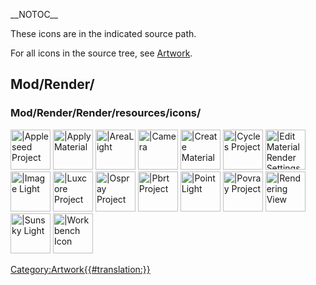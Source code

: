 __NOTOC__
<languages/>
<translate>

<!--T:1-->
These icons are in the indicated source path. 

<!--T:2-->
For all icons in the source tree, see [[Artwork|Artwork]].

== Mod/Render/ == <!--T:3-->

=== Mod/Render/Render/resources/icons/ === <!--T:4-->

</translate>
[[Image:Render_Appleseed.svg|64px||Appleseed Project]]
[[Image:Render_ApplyMaterial.svg‎‎|64px||Apply Material]]
[[Image:Render_AreaLight.svg|64px||AreaLight]]
[[Image:Camera-photo.svg|64px||Camera]]              <!-- Render_Camera -->
[[Image:Arch_SetMaterial.svg‎‎‎‎|64px||Create Material]] <!-- Render_CreateMaterial -->
[[Image:Blender.svg|64px||Cycles Project]]           <!-- Render_Cycles -->
[[Image:Render_EditMaterialRenderSettings.svg‎‎‎‎|64px||Edit Material Render Settings]]
[[Image:Render_ImageLight.svg|64px||Image Light]]
[[Image:Render_Luxcore.svg|64px||Luxcore Project]]
[[Image:Render_Ospray.svg|64px||Ospray Project]]
[[Image:Render_Pbrt.svg|64px||Pbrt Project]]
[[Image:Render_PointLight.svg|64px||Point Light]]
[[Image:Render_Povray.svg|64px||Povray Project]]
[[Image:Render_RenderingView.svg‎‎|64px||Rendering View]]
[[Image:Render_SunskyLight.svg‎‎|64px||Sunsky Light]]
[[Image:Render_workbench_icon.svg‎‎|64px||Workbench Icon]]
<translate>


</translate>
[[Category:Artwork{{#translation:}}]]